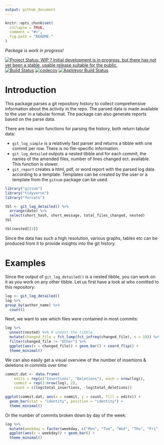 ```yaml
---
output: github_document
---
```


<!-- README.md is generated from README.Rmd. Please edit that file -->

```r
knitr::opts_chunk$set(
  collapse = TRUE,
  comment = "#>",
  fig.path = "README-"
)
```

*Package is work in progress!*

[![Project Status: WIP ? Initial development is in progress, but there has not yet been a stable, usable release suitable for the public.](http://www.repostatus.org/badges/latest/wip.svg)](http://www.repostatus.org/#wip)
[![Build Status](https://travis-ci.org/lorenzwalthert/gitsum.svg?branch=master)](https://travis-ci.org/lorenzwalthert/gitsum)
[![codecov](https://codecov.io/gh/lorenzwalthert/gitsum/branch/master/graph/badge.svg)](https://codecov.io/gh/lorenzwalthert/gitsum)
[![AppVeyor Build Status](https://ci.appveyor.com/api/projects/status/github/lorenzwalthert/gitsum?branch=master&svg=true)](https://ci.appveyor.com/project/lorenzwalthert/gitsum)

# Introduction
This package parses a git repository history to collect 
comprehensive information about the activity in the repo. The parsed 
data is made available to the user in a tabular format. The package can also 
generate reports based on the parse data.

There are two main functions for parsing the history, both return tabular data: 

* `git_log_simple` is a relatively fast parser and returns a tibble with 
  one commit per row. There is no file-specific information.
* `git_log_detailed` outputs a nested tibble and for each commit, the names
  of the amended files, number of lines changed ect. available. This function
  is slower.
* `git_report` creates a html, pdf, or word report with the parsed log data 
  according to a template. Templates can be created by the user or a template 
  from the `gitsum` package can be used.
  
```r
library("gitsum")
library("tidyverse")
library("forcats")
```

```r
tbl <- git_log_detailed() %>%
  arrange(date) %>%
  select(short_hash, short_message, total_files_changed, nested)
tbl 
```

```r
tbl$nested[[3]]
```

Since the data has such a high resolution, various graphs, tables etc can be 
produced from it to provide insights into the git history.

# Examples
Since the output of `git_log_detailed()` is a nested tibble, you can work on it 
as you work on any other tibble.
Let us first have a look at who comitted to this repository:
```r
log <- git_log_detailed()
log %>%
group_by(author_name) %>%
  count()
```

Next, we want to see which files were contained in most commits:
```r
log %>%
  unnest(nested) %>% # unnest the tibble
  mutate(changed_file = fct_lump(fct_infreq(changed_file), n = 10)) %>%
  filter(changed_file != "Other") %>%
  ggplot(aes(x = changed_file)) + geom_bar() + coord_flip() + 
  theme_minimal()
```

We can also easily get a visual overview of the number of insertions & deletions in commits over time:
```r
commit.dat <- data.frame(
    edits = rep(c("Insertions", "Deletions"), each = nrow(log)),
    commit = rep(1:nrow(log), 2),
    count = c(log$total_insertions, -log$total_deletions))
    
ggplot(commit.dat, aes(x = commit, y = count, fill = edits)) + 
  geom_bar(stat = "identity", position = "identity") +  
  theme_minimal()
```

Or the number of commits broken down by day of the week:
```r
log %>%
  mutate(weekday = factor(weekday, c("Mon", "Tue", "Wed", "Thu", "Fri", "Sat", "Sun"))) %>% 
  ggplot(aes(x = weekday)) + geom_bar() + 
  theme_minimal()
```
